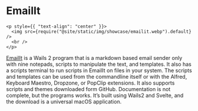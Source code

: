 # EmailIt

```mdx-code-block
<p style={{ "text-align": "center" }}>
  <img src={require("@site/static/img/showcase/emailit.webp").default} />
  <br />
</p>
```

[EmailIt](https://github.com/raguay/EmailIt/) is a Wails 2 program that is a
markdown based email sender only with nine notepads, scripts to manipulate the
text, and templates. It also has a scripts terminal to run scripts in EmailIt on
files in your system. The scripts and templates can be used from the commandline
itself or with the Alfred, Keyboard Maestro, Dropzone, or PopClip extensions. It
also supports scripts and themes downloaded form GitHub. Documentation is not
complete, but the programs works. It’s built using Wails2 and Svelte, and the
download is a universal macOS application.
